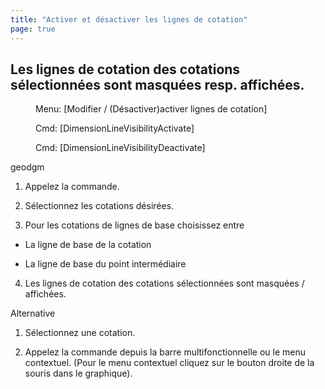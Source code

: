```yaml
---
title: "Activer et désactiver les lignes de cotation"
page: true
---
```

## Les lignes de cotation des cotations s&#233;lectionn&#233;es sont masqu&#233;es resp. affich&#233;es.
 <Menu> Menu: [Modifier / (Désactiver)activer lignes de cotation] </Menu> 
 <Menu> Cmd: [DimensionLineVisibilityActivate] </Menu> 
 <Menu> Cmd: [DimensionLineVisibilityDeactivate] </Menu> 

 <Placeholder>geodgm</Placeholder> 

1. Appelez la commande.

2. S&#233;lectionnez les cotations d&#233;sir&#233;es.

3. Pour les cotations de lignes de base choisissez entre

- La ligne de base de la cotation

- La ligne de base du point interm&#233;diaire



4. Les lignes de cotation des cotations s&#233;lectionn&#233;es sont masqu&#233;es / affich&#233;es.




Alternative


1. S&#233;lectionnez une cotation.

2. Appelez la commande depuis la barre multifonctionnelle ou le menu contextuel. (Pour le menu contextuel cliquez sur le bouton droite de la souris dans le graphique).




